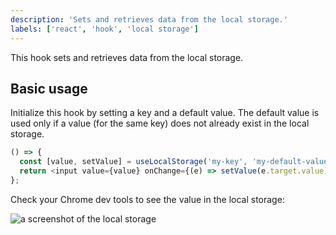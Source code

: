 ```yaml
---
description: 'Sets and retrieves data from the local storage.'
labels: ['react', 'hook', 'local storage']
---
```



This hook sets and retrieves data from the local storage.

## Basic usage

Initialize this hook by setting a key and a default value. The default value is used only if a value (for the same key) does not already exist in the local storage.

```js live
() => {
  const [value, setValue] = useLocalStorage('my-key', 'my-default-value');
  return <input value={value} onChange={(e) => setValue(e.target.value)} />;
};
```

Check your Chrome dev tools to see the value in the local storage:

<img src={localStorageScreenShot} alt="a screenshot of the local storage" />
